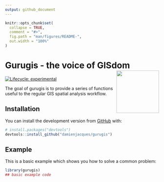 ```yaml
---
output: github_document
---
```


<!-- README.md is generated from README.Rmd. Please edit that file -->

```r
knitr::opts_chunk$set(
  collapse = TRUE,
  comment = "#>",
  fig.path = "man/figures/README-",
  out.width = "100%"
)
```

# Gurugis - the voice of GISdom <img src='man/figures/logo.png' align="right" height="139" />

<!-- badges: start -->
[![Lifecycle: experimental](https://img.shields.io/badge/lifecycle-experimental-orange.svg)](https://www.tidyverse.org/lifecycle/#experimental)
<!-- badges: end -->

The goal of gurugis is to provide a series of functions useful to the regular GIS spatial analysis workflow.

## Installation

You can install the development version from [GitHub](https://github.com/) with:

``` r
# install.packages("devtools")
devtools::install_github("damienjacques/gurugis")
```
## Example

This is a basic example which shows you how to solve a common problem:

```r
library(gurugis)
## basic example code
```
